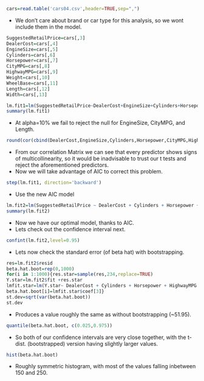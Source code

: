 ```{r}
cars=read.table('cars04.csv',header=TRUE,sep=",")
```
- We don't care about brand or car type for this analysis, so we wont include them in the model.
```{r}
SuggestedRetailPrice=cars[,3]
DealerCost=cars[,4]
EngineSize=cars[,5]
Cylinders=cars[,6]
Horsepower=cars[,7]
CityMPG=cars[,8]
HighwayMPG=cars[,9]
Weight=cars[,10]
WheelBase=cars[,11]
Length=cars[,12]
Width=cars[,13]
```

```{r}
lm.fit1=lm(SuggestedRetailPrice~DealerCost+EngineSize+Cylinders+Horsepower+CityMPG+HighwayMPG+Weight+WheelBase+Length+Width)
summary(lm.fit1)
```
- At alpha=10% we fail to reject the null for EngineSize, CityMPG, and Length.
```{r}
round(cor(cbind(DealerCost,EngineSize,Cylinders,Horsepower,CityMPG,HighwayMPG,Weight,WheelBase,Length,Width)),2)
```
- From our correlation Matrix we can see that every predictor shows signs of multicollinearity, so it would be inadvisable to trust our t tests and reject the aforementioned predictors.
- Now we will take advantage of AIC to correct this problem.
```{r}
step(lm.fit1, direction='backward')
```
- Use the new AIC model
```{r}
lm.fit2=lm(SuggestedRetailPrice ~ DealerCost + Cylinders + Horsepower + HighwayMPG + Weight + Width)
summary(lm.fit2)
```
- Now we have our optimal model, thanks to AIC.
- Lets check out the confidence interval next.
```{r}
confint(lm.fit2,level=0.95)
```
- Lets now check the standard error (of beta hat) with bootstrapping.
```{r}
res=lm.fit2$resid
beta.hat.boot=rep(0,1000)
for(i in 1:1000){res.star=sample(res,234,replace=TRUE)
Y.star=lm.fit2$fit +res.star
lmfit.star=lm(Y.star~ DealerCost + Cylinders + Horsepower + HighwayMPG + Weight + Width)
beta.hat.boot[i]=lmfit.star$coef[3]}
st.dev=sqrt(var(beta.hat.boot))
st.dev
```
- Produces a value roughly the same as without bootstrapping (~51.95).
```{r}
quantile(beta.hat.boot, c(0.025,0.975))
```
- So both of our confidence intervals are very close together, with the t-dist. (bootstrapped) version having slightly larger values.
```{r}
hist(beta.hat.boot)
```
- Roughly symmetric histogram, with most of the values falling inbetween 150 and 250.
